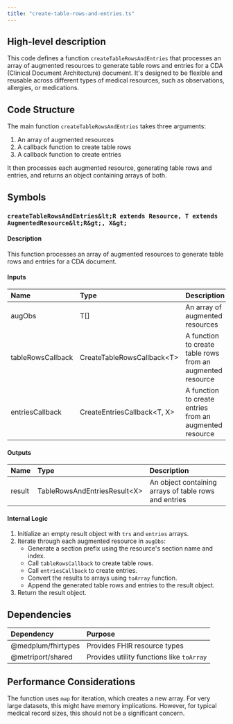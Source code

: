```yaml
---
title: "create-table-rows-and-entries.ts"
---
```


## High-level description
This code defines a function `createTableRowsAndEntries` that processes an array of augmented resources to generate table rows and entries for a CDA (Clinical Document Architecture) document. It's designed to be flexible and reusable across different types of medical resources, such as observations, allergies, or medications.

## Code Structure
The main function `createTableRowsAndEntries` takes three arguments:
1. An array of augmented resources
2. A callback function to create table rows
3. A callback function to create entries

It then processes each augmented resource, generating table rows and entries, and returns an object containing arrays of both.

## Symbols

### `createTableRowsAndEntries&lt;R extends Resource, T extends AugmentedResource&lt;R&gt;, X&gt;`
#### Description
This function processes an array of augmented resources to generate table rows and entries for a CDA document.

#### Inputs
| Name | Type | Description |
|:-----|:-----|:------------|
| augObs | T[] | An array of augmented resources |
| tableRowsCallback | CreateTableRowsCallback&lt;T&gt; | A function to create table rows from an augmented resource |
| entriesCallback | CreateEntriesCallback&lt;T, X&gt; | A function to create entries from an augmented resource |

#### Outputs
| Name | Type | Description |
|:-----|:-----|:------------|
| result | TableRowsAndEntriesResult&lt;X&gt; | An object containing arrays of table rows and entries |

#### Internal Logic
1. Initialize an empty result object with `trs` and `entries` arrays.
2. Iterate through each augmented resource in `augObs`:
   - Generate a section prefix using the resource's section name and index.
   - Call `tableRowsCallback` to create table rows.
   - Call `entriesCallback` to create entries.
   - Convert the results to arrays using `toArray` function.
   - Append the generated table rows and entries to the result object.
3. Return the result object.

## Dependencies
| Dependency | Purpose |
|:-----------|:--------|
| @medplum/fhirtypes | Provides FHIR resource types |
| @metriport/shared | Provides utility functions like `toArray` |

## Performance Considerations
The function uses `map` for iteration, which creates a new array. For very large datasets, this might have memory implications. However, for typical medical record sizes, this should not be a significant concern.
